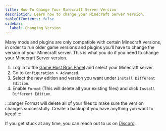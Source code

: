 ---
title: How To Change Your Minecraft Server Version
description: Learn how to change your Minecraft Server Version.
tableOfContents: false
sidebar:
  label: Changing Version
---

Many mods and plugins are only compatible with certain Minecraft versions, in order to run older game versions and plugins you'll have to change the version of your Minecraft server. This is what you do if you need to change your Minecraft Server version.

1. Log in to the [Game Host Bros Panel](https://panel.gamehostbros.com/) and select your Minecraft server.
2. Go to `Configuration > Advanced`.
3. Select the new edition and version you want under `Install Different Edition`.
4. Enable `Format` (This will delete all your existing files) and click `Install Different Edition`.

:::danger
Format will delete all of your files to make sure the version changes successfully. Create a backup if you have anything you want to keep!
:::

If you get stuck at any time, you can reach out to us on [Discord](https://discord.gg/FN4XgbAwzr).
